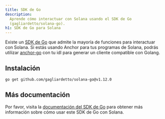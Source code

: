 ```yaml
---
title: SDK de Go
description:
  Aprende cómo interactuar con Solana usando el SDK de Go
  (gagliardetto/solana-go).
h1: SDK de Go para Solana
---
```


Existe un [SDK de Go](https://github.com/gagliardetto/solana-go) que admite la
mayoría de funciones para interactuar con Solana. Si estás usando Anchor para
tus programas de Solana, podrás utilizar
[anchor-go](https://github.com/gagliardetto/anchor-go) con tu idl para generar
un cliente compatible con Golang.

## Instalación

```bash title="Terminal"
go get github.com/gagliardetto/solana-go@v1.12.0
```

## Más documentación

Por favor, visita la
[documentación del SDK de Go](https://github.com/gagliardetto/solana-go?tab=readme-ov-file#installation)
para obtener más información sobre cómo usar este SDK de Go con Solana.
